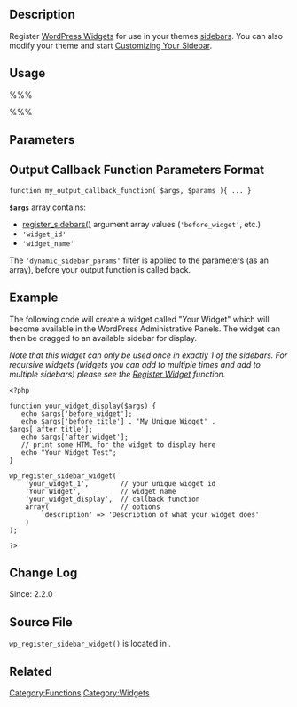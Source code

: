 == Description ==

Register [[WordPress Widgets]] for use in your themes [[Sidebars|sidebars]]. You can also modify your theme and start [[Customizing Your Sidebar]].

== Usage ==
%%%<?php 
wp_register_sidebar_widget(
	$id, 
	$name, 
	$output_callback, 
	$options, 
	$params,
	... 
); 
?> %%%

== Parameters ==

{{Parameter|$id|int/string|Widget ID.}}
{{Parameter|$name|string|Widget display title.}}
{{Parameter|$output_callback|callback|Run when widget is called.}}
{{Parameter|$options|array/string|Widget Options.|optional}}
{{Parameter|$params,...|mixed|Widget parameters to add to widget.|optional}}

== Output Callback Function Parameters Format ==

<tt>function my_output_callback_function( $args, $params ){ ... }</tt>

{{Parameter|$args|array|Various values merged into an array}}
{{Parameter|$params|array|The extra <tt>$params</tt> given to <tt>wp_register_sidebar_widget</tt>, as an array}}
<b><tt>$args</tt></b> array contains:
* [[Function Reference/register sidebars|register_sidebars()]] argument array values (<tt>'before_widget'</tt>, etc.)
* <tt>'widget_id'</tt>
* <tt>'widget_name'</tt>

The <tt>'dynamic_sidebar_params'</tt>  filter is applied to the parameters (as an array), before your output function is called back.

== Example ==

The following code will create a widget called "Your Widget" which will become available in the WordPress Administrative Panels. The widget can then be dragged to an available sidebar for display. 

''Note that this widget can only be used once in exactly 1 of the sidebars. For recursive widgets (widgets you can add to multiple times and add to multiple sidebars) please see the [[Function_Reference/register_widget|Register Widget]] function.''

<pre>
<?php

function your_widget_display($args) {
   echo $args['before_widget'];
   echo $args['before_title'] . 'My Unique Widget' .  $args['after_title'];
   echo $args['after_widget'];
   // print some HTML for the widget to display here
   echo "Your Widget Test";
}

wp_register_sidebar_widget(
    'your_widget_1',        // your unique widget id
    'Your Widget',          // widget name
    'your_widget_display',  // callback function
    array(                  // options
        'description' => 'Description of what your widget does'
    )
);

?>
</pre>

== Change Log ==

Since: 2.2.0

== Source File ==

<tt>wp_register_sidebar_widget()</tt> is located in {{Trac|wp-includes/widgets.php}}.

== Related ==

{{Sidebar Tags}}

{{Tag Footer}}

[[Category:Functions]]
[[Category:Widgets]]